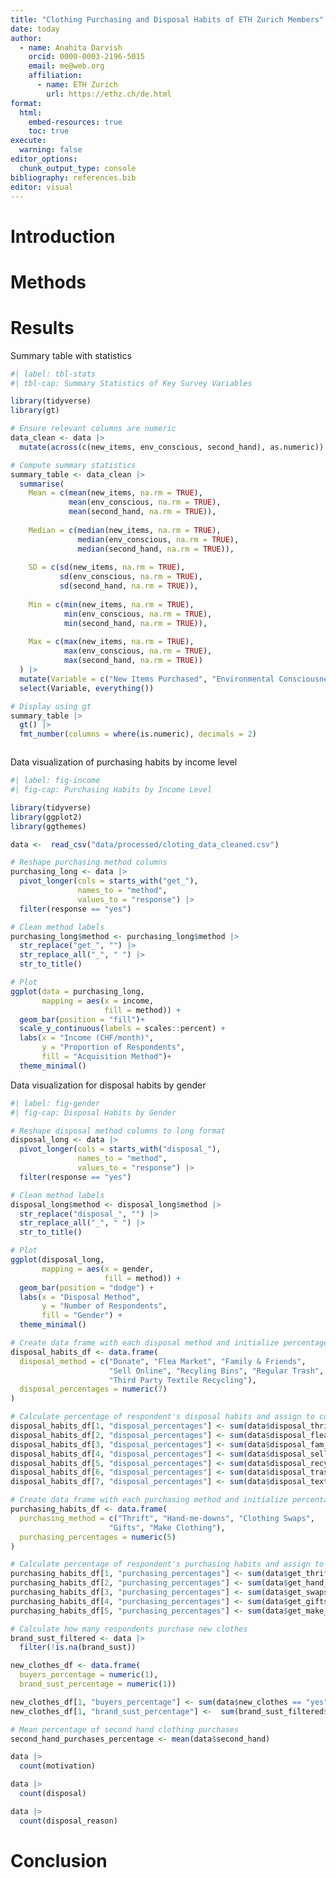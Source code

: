```yaml
---
title: "Clothing Purchasing and Disposal Habits of ETH Zurich Members"
date: today
author:
  - name: Anahita Darvish
    orcid: 0000-0003-2196-5015
    email: me@web.org
    affiliation: 
      - name: ETH Zurich
        url: https://ethz.ch/de.html
format:
  html:
    embed-resources: true
    toc: true
execute:
  warning: false
editor_options: 
  chunk_output_type: console
bibliography: references.bib
editor: visual
---
```


# Introduction

# Methods

# Results

Summary table with statistics

```r
#| label: tbl-stats
#| tbl-cap: Summary Statistics of Key Survey Variables

library(tidyverse)
library(gt)

# Ensure relevant columns are numeric
data_clean <- data |> 
  mutate(across(c(new_items, env_conscious, second_hand), as.numeric))

# Compute summary statistics
summary_table <- data_clean |> 
  summarise(
    Mean = c(mean(new_items, na.rm = TRUE),
             mean(env_conscious, na.rm = TRUE),
             mean(second_hand, na.rm = TRUE)),
    
    Median = c(median(new_items, na.rm = TRUE),
               median(env_conscious, na.rm = TRUE),
               median(second_hand, na.rm = TRUE)),
    
    SD = c(sd(new_items, na.rm = TRUE),
           sd(env_conscious, na.rm = TRUE),
           sd(second_hand, na.rm = TRUE)),
    
    Min = c(min(new_items, na.rm = TRUE),
            min(env_conscious, na.rm = TRUE),
            min(second_hand, na.rm = TRUE)),
    
    Max = c(max(new_items, na.rm = TRUE),
            max(env_conscious, na.rm = TRUE),
            max(second_hand, na.rm = TRUE))
  ) |> 
  mutate(Variable = c("New Items Purchased", "Environmental Consciousness", "Percent Second-Hand Purchases")) |> 
  select(Variable, everything())

# Display using gt
summary_table |> 
  gt() |> 
  fmt_number(columns = where(is.numeric), decimals = 2)


```

```         
```

Data visualization of purchasing habits by income level

```r
#| label: fig-income
#| fig-cap: Purchasing Habits by Income Level

library(tidyverse)
library(ggplot2)
library(ggthemes)

data <-  read_csv("data/processed/cloting_data_cleaned.csv")

# Reshape purchasing method columns
purchasing_long <- data |> 
  pivot_longer(cols = starts_with("get_"),
               names_to = "method",
               values_to = "response") |> 
  filter(response == "yes")

# Clean method labels
purchasing_long$method <- purchasing_long$method |> 
  str_replace("get_", "") |> 
  str_replace_all("_", " ") |> 
  str_to_title()

# Plot
ggplot(data = purchasing_long, 
       mapping = aes(x = income,
                     fill = method)) +
  geom_bar(position = "fill")+
  scale_y_continuous(labels = scales::percent) +
  labs(x = "Income (CHF/month)",
       y = "Proportion of Respondents",
       fill = "Acquisition Method")+
  theme_minimal()

```

Data visualization for disposal habits by gender

```r
#| label: fig-gender
#| fig-cap: Disposal Habits by Gender

# Reshape disposal method columns to long format
disposal_long <- data |> 
  pivot_longer(cols = starts_with("disposal_"),
               names_to = "method",
               values_to = "response") |> 
  filter(response == "yes")

# Clean method labels
disposal_long$method <- disposal_long$method |> 
  str_replace("disposal_", "") |> 
  str_replace_all("_", " ") |> 
  str_to_title()

# Plot
ggplot(disposal_long,
       mapping = aes(x = gender,
                     fill = method)) +
  geom_bar(position = "dodge") +
  labs(x = "Disposal Method",
       y = "Number of Respondents",
       fill = "Gender") +
  theme_minimal() 
```

```r
# Create data frame with each disposal method and initialize percentage
disposal_habits_df <- data.frame(
  disposal_method = c("Donate", "Flea Market", "Family & Friends",
                      "Sell Online", "Recyling Bins", "Regular Trash", 
                      "Third Party Textile Recycling"),
  disposal_percentages = numeric(7)
)

# Calculate percentage of respondent's disposal habits and assign to correct place in data frame
disposal_habits_df[1, "disposal_percentages"] <- sum(data$disposal_thrift == "yes") / count(data) * 100
disposal_habits_df[2, "disposal_percentages"] <- sum(data$disposal_flea_market == "yes") / count(data) * 100
disposal_habits_df[3, "disposal_percentages"] <- sum(data$disposal_fam_friends == "yes") / count(data) * 100
disposal_habits_df[4, "disposal_percentages"] <- sum(data$disposal_sell_online == "yes") / count(data) * 100
disposal_habits_df[5, "disposal_percentages"] <- sum(data$disposal_recycling_bins == "yes") / count(data) * 100
disposal_habits_df[6, "disposal_percentages"] <- sum(data$disposal_trash == "yes") / count(data) * 100
disposal_habits_df[7, "disposal_percentages"] <- sum(data$disposal_textile_center == "yes") / count(data) * 100

```

```r
# Create data frame with each purchasing method and initialize percentage
purchasing_habits_df <- data.frame(
  purchasing_method = c("Thrift", "Hand-me-downs", "Clothing Swaps",
                      "Gifts", "Make Clothing"),
  purchasing_percentages = numeric(5)
)

# Calculate percentage of respondent's purchasing habits and assign to correct place in data frame
purchasing_habits_df[1, "purchasing_percentages"] <- sum(data$get_thrift == "yes") / count(data) * 100
purchasing_habits_df[2, "purchasing_percentages"] <- sum(data$get_hand_me_down == "yes") / count(data) * 100
purchasing_habits_df[3, "purchasing_percentages"] <- sum(data$get_swaps == "yes") / count(data) * 100
purchasing_habits_df[4, "purchasing_percentages"] <- sum(data$get_gifts == "yes") / count(data) * 100
purchasing_habits_df[5, "purchasing_percentages"] <- sum(data$get_make_clothes == "yes") / count(data) * 100
```

```r
# Calculate how many respondents purchase new clothes 
brand_sust_filtered <- data |> 
  filter(!is.na(brand_sust))

new_clothes_df <- data.frame(
  buyers_percentage = numeric(1),
  brand_sust_percentage = numeric(1))

new_clothes_df[1, "buyers_percentage"] <- sum(data$new_clothes == "yes") / count(data) * 100
new_clothes_df[1, "brand_sust_percentage"] <-  sum(brand_sust_filtered$brand_sust == "yes") / count(brand_sust_filtered) * 100
```

```r
# Mean percentage of second hand clothing purchases
second_hand_purchases_percentage <- mean(data$second_hand)

data |> 
  count(motivation)

data |> 
  count(disposal)

data |> 
  count(disposal_reason)
```

# Conclusion

```r

```
